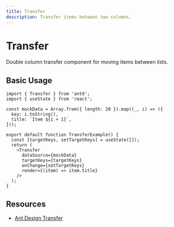 ```yaml
---
title: Transfer
description: Transfer items between two columns.
---
```


# Transfer

Double column transfer component for moving items between lists.

## Basic Usage

```tsx
import { Transfer } from 'antd';
import { useState } from 'react';

const mockData = Array.from({ length: 20 }).map((_, i) => ({
  key: i.toString(),
  title: `Item ${i + 1}`,
}));

export default function TransferExample() {
  const [targetKeys, setTargetKeys] = useState([]);
  return (
    <Transfer
      dataSource={mockData}
      targetKeys={targetKeys}
      onChange={setTargetKeys}
      render={(item) => item.title}
    />
  );
}
```

## Resources

- [Ant Design Transfer](https://ant.design/components/transfer)
